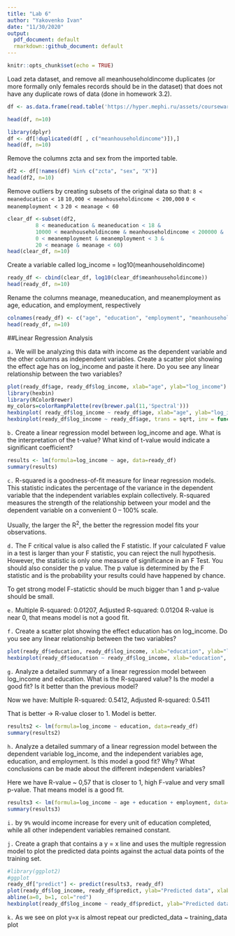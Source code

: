 ```yaml
---
title: "Lab 6"
author: "Yakovenko Ivan"
date: "11/30/2020"
output:
  pdf_document: default
  rmarkdown::github_document: default
---
```


```r
knitr::opts_chunk$set(echo = TRUE)
```


Load zeta dataset, and remove all  meanhouseholdincome duplicates (or more formally only females records should be in the dataset) that does not have any duplicate rows of data (done in homework 3.2). 

```r
df <- as.data.frame(read.table('https://hyper.mephi.ru/assets/courseware/v1/36b8d9e2f04765276b91998c79d4a607/asset-v1:MEPhIx+CS712DS+2020Fall+type@asset+block/zeta.csv', header = TRUE, sep = ','))

head(df, n=10)
```

```r
library(dplyr)
df <- df[!duplicated(df[ , c("meanhouseholdincome")]),]
head(df, n=10)
```

Remove the columns zcta and sex from the imported table.

```r
df2 <- df[!names(df) %in% c("zcta", "sex", "X")]
head(df2, n=10)
```


Remove outliers by creating subsets of the original data so that: 
`8 < meaneducation < 18`
`10,000 < meanhouseholdincome < 200,000`
`0 < meanemployment < 3`
`20 < meanage < 60`


```r
clear_df <-subset(df2, 
         8 < meaneducation & meaneducation < 18 & 
         10000 < meanhouseholdincome & meanhouseholdincome < 200000 & 
         0 < meanemployment & meanemployment < 3 & 
         20 < meanage & meanage < 60)
head(clear_df, n=10)
```


Create a variable called log_income = log10(meanhouseholdincome)

```r
ready_df <- cbind(clear_df, log10(clear_df$meanhouseholdincome))
head(ready_df, n=10)
```

Rename the columns meanage, meaneducation, and meanemployment as age, education, and employment, respectively

```r
colnames(ready_df) <- c("age", "education", "employment", "meanhouseholdincome", "log_income")
head(ready_df, n=10)
```


##Linear Regression Analysis

`a.` We will be analyzing this data with income as the dependent variable and the other columns as independent variables.  Create a scatter plot showing the effect age has on log_income and paste it here.  Do you see any linear relationship between the two variables?

```r
plot(ready_df$age, ready_df$log_income, xlab="age", ylab="log_income")
library(hexbin)
library(RColorBrewer)
my_colors=colorRampPalette(rev(brewer.pal(11,'Spectral')))
hexbinplot( ready_df$log_income ~ ready_df$age, xlab="age", ylab="log_income", colramp=my_colors)
hexbinplot(ready_df$log_income ~ ready_df$age, trans = sqrt, inv = function(x) x^2, type = c("q","r"), xlab="age", ylab="log_income", colramp=my_colors)
```

`b.` Create a linear regression model between log_income and age.  What is the interpretation of the t-value? What kind of t-value would indicate a significant coefficient?

```r
results <- lm(formula=log_income ~ age, data=ready_df)
summary(results)
```


`c.` R-squared is a goodness-of-fit measure for linear regression models. This statistic indicates the percentage of the variance in the dependent variable that the independent variables explain collectively. R-squared measures the strength of the relationship between your model and the dependent variable on a convenient 0 – 100% scale.

Usually, the larger the R^2^, the better the regression model fits your observations. 

`d.` The F critical value is also called the F statistic. If your calculated F value in a test is larger than your F statistic, you can reject the null hypothesis. However, the statistic is only one measure of significance in an F Test. You should also consider the p value. The p value is determined by the F statistic and is the probability your results could have happened by chance.

To get strong model F-statictic should be much bigger than 1 and p-value should be small.

`e.` Multiple R-squared:  0.01207,	Adjusted R-squared:  0.01204 
R-value is near 0, that means model is not a good fit.

`f.` Create a scatter plot showing the effect education has on log_income.  Do you see any linear relationship between the two variables?

```r
plot(ready_df$education, ready_df$log_income, xlab="education", ylab="log_income")
hexbinplot(ready_df$education ~ ready_df$log_income, xlab="education", ylab="log_income", trans = sqrt, inv = function(x) x^2, type = c("q","r"), colramp=my_colors)
```

`g.` Analyze a detailed summary of a linear regression model between log_income and education.  What is the R-squared value?  Is the model a good fit?  Is it better than the previous model?

Now we have:
Multiple R-squared:  0.5412,	Adjusted R-squared:  0.5411 

That is better -> R-value closer to 1. Model is better.

```r
results2 <- lm(formula=log_income ~ education, data=ready_df)
summary(results2)
```

`h.` Analyze a detailed summary of a linear regression model between the dependent variable log_income, and the independent variables age, education, and employment.  Is this model a good fit?  Why?  What conclusions can be made about the different independent variables?

Here we have R-value ~ 0,57 that is closer to 1, high F-value and very small p-value. That means model is a good fit.

```r
results3 <- lm(formula=log_income ~ age + education + employment, data=ready_df)
summary(results3)
```

`i.` by `9%` would income increase for every unit of education completed, while all other independent variables remained constant.

`j.` Create a graph that contains a y = x line and uses the multiple regression model to plot the predicted data points against the actual data points of the training set. 

```r
#library(ggplot2)
#ggplot
ready_df["predict"] <- predict(results3, ready_df)
plot(ready_df$log_income, ready_df$predict, ylab="Predicted data", xlab="Training data")
abline(a=0, b=1, col="red")
hexbinplot(ready_df$log_income ~ ready_df$predict, ylab="Predicted data", xlab="Training data", trans = sqrt, inv = function(x) x^2, type = c("q","r"), colramp=my_colors)
```

`k.` As we see on plot y=x is almost repeat our predicted_data ~ training_data plot
